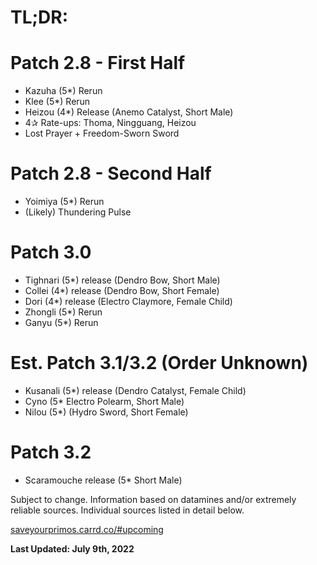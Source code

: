 # TL;DR:

# Patch 2.8 - First Half

- Kazuha (5\*) Rerun
- Klee (5\*) Rerun
- Heizou (4\*) Release (Anemo Catalyst, Short Male)
- 4✰ Rate-ups: Thoma, Ningguang, Heizou
- Lost Prayer + Freedom-Sworn Sword

# Patch 2.8 - Second Half

- Yoimiya (5\*) Rerun
- (Likely) Thundering Pulse

# Patch 3.0

- Tighnari (5\*) release (Dendro Bow, Short Male)
- Collei (4\*) release (Dendro Bow, Short Female)
- Dori (4\*) release (Electro Claymore, Female Child)
- Zhongli (5\*) Rerun
- Ganyu (5\*) Rerun

# Est. Patch 3.1/3.2 (Order Unknown)

- Kusanali (5\*) release (Dendro Catalyst, Female Child)
- Cyno (5\* Electro Polearm, Short Male)
- Nilou (5\*) (Hydro Sword, Short Female)

# Patch 3.2

- Scaramouche release (5\* Short Male)

Subject to change. Information based on datamines and/or extremely reliable sources. Individual sources listed in detail below.

[saveyourprimos.carrd.co/#upcoming](saveyourprimos.carrd.co/#upcoming)

**Last Updated: July 9th, 2022**
